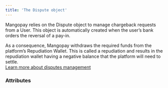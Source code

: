 ```yaml
---
title: 'The Dispute object'  
---
```


  

Mangopay relies on the Dispute object to manage chargeback requests from a User. This object is automatically created when the user’s bank orders the reversal of a pay-in.  

As a consequence, Mangopay withdraws the required funds from the platform’s Repudiation Wallet. This is called a repudiation and results in the repudiation wallet having a negative balance that the platform will need to settle.  
<a href="#" class="btn Tertiary normal">Learn more about disputes management</a>  

### Attributes  

<InitialTransactionId />  

<InitialTransactionType />  

<InitialTransactionNature />  

<DisputeType />  

<ContestDeadlineDate />  

<DisputedFunds />  

<ContestedFunds />  

<Status8 />  

<StatusMessage />  

<DisputeReason />  

<ResultCode2 />  

<ResultMessage />  

<Id />  

<Tag1 />  

<CreationDate />  

<ClosedDate />  

<RepudiationId />